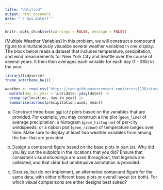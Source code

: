 ```yaml
---
title: "Untitled"
output: html_document
date: "`r Sys.Date()`"
---
```


```r
knitr::opts_chunk$set(warnings = FALSE, message = FALSE)
```

[Multiple Weather Variables] In this problem, we will construct a compound
figure to simultaneously visualize several weather variables in one display. The
block below reads a dataset that includes temperature, precipitation, and wind
measurements for New York City and Seattle over the course of several years. It
then then averages each variable for each day (1 - 365) in the year.

```r
library(tidyverse)
theme_set(theme_bw())

weather <- read_csv("https://raw.githubusercontent.com/krisrs1128/stat479_s22/main/exercises/data/weather.csv") |>
  mutate(day_in_year = lubridate::yday(date)) |>
  group_by(location, day_in_year) |>
  summarise(across(precipitation:wind, mean))
```

a. Construct three base `ggplot2` plots based on the variables that are
provided. For example, you may construct a line plot (`geom_line`) of
average precipitation, a histogram (`geom_histogram`) of per-city
windspeeds, or a ribbon plot (`geom_ribbon`) of temperature ranges over
time. Make sure to display at least two weather variables from among the
four that are provided.

b. Design a compound figure based on the base plots in part (a). Why did you
lay out the subplots in the locations that you did? Ensure that consistent
visual encodings are used throughout, that legends are collected, and that
clear but unobtrusive annotation is provided.

c. Discuss, but do not implement, an alternative compound figure for the
same data, with either different base plots or overall layout (or both). For
which visual comparisons are either designs best suited?